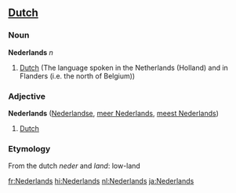 ==[[Dutch]]==
===Noun===
'''Nederlands''' ''n''

# [[Dutch]] (The language spoken in the Netherlands (Holland) and in Flanders (i.e. the north of Belgium))

===Adjective===
'''Nederlands''' ([[Nederlandse]], [[meer Nederlands]], [[meest Nederlands]])

# [[Dutch]]

===Etymology===
From the dutch  ''neder'' and ''land'': low-land

[[fr:Nederlands]]
[[hi:Nederlands]]
[[nl:Nederlands]]
[[ja:Nederlands]]